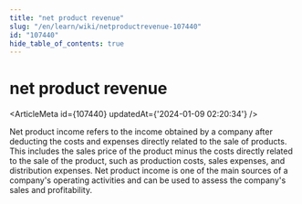 ```yaml
---
title: "net product revenue"
slug: "/en/learn/wiki/netproductrevenue-107440"
id: "107440"
hide_table_of_contents: true
---
```



# net product revenue

<ArticleMeta id={107440} updatedAt={'2024-01-09 02:20:34'} />
<div className='border-solid border-b border-t-0 my-4 border-[var(--ifm-color-gray-300)]' />

Net product income refers to the income obtained by a company after deducting the costs and expenses directly related to the sale of products. This includes the sales price of the product minus the costs directly related to the sale of the product, such as production costs, sales expenses, and distribution expenses. Net product income is one of the main sources of a company's operating activities and can be used to assess the company's sales and profitability.
